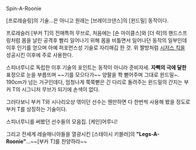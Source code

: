 {{{#!html
<img src="http://cfs9.blog.daum.net/original/12/blog/2007/12/22/04/55/476c1a094d4bf&filename=X-Kick.gif" width=280 height=203>
}}}

Spin-A-Roonie

[프로레슬링]의 기술...은 아니고 원래는 [브레이크댄스]의 [윈드밀] 동작이다.

프로레슬러 [부커 T]의 전매특허 무브로, 처음에는 [숀 마이클스]와 [더 락]의 핸드스프링처럼 몸을 날린 공격후 빨리 일어나기 위해 몸을 비틀면서 일어나던 동작의 일부인데 이후 인기를 얻으며 아예 퍼포먼스성 기술로 자리매김 한 것. 위 짤방처럼 [[시저스 킥]]을 성공시킨 이후에 주로 사용한다.

스피너루니로 독립한 이후 기술의 포인트는 동작이 아니라 준비자세. '''자뻑의 극에 달한''' 표정으로 눈을 부릅뜨며 ~~기를 모으다가~~ 양팔을 쫙 뻗어주며 그대로 윈드밀~. 190cm가 넘는 거구인데다, 엄청나게 쭉쭉뻗은 긴 다리로 돌려주는 윈드밀의 간지는 부커 T의 시그니처 무브가 되기에 손색이 없다.

그러다보니 부커 T와 시나리오상 엮이던 선수는 웬만하면 다 한번씩 사용해 봤을 정도로 부커 T를 상징하는 기술이다.

{{{#!html
<embed src="http://www.youtube.com/v/eDflld8V1do" type="application/x-shockwave-flash" allowscriptaccess="always" allowfullscreen="true" width="480" height="385"></embed>
}}}
스피너루니를 써봤던 선수들의 모음집. [케인]어루니!




그리고 전세계 레슬매니아들을 열광시킨 [스테이시 키블러]의 '''"Legs-A-Roonie"'''...~~[부커 T]를 찬양하라~~

{{{#!html
<iframe frameborder="0" width="480" height="360" src="http://www.dailymotion.com/embed/video/x1a5ro_wwe-raw-stacy-leg-a-roonie_sexy"></iframe><br /><a href="http://www.dailymotion.com/video/x1a5ro_wwe-raw-stacy-leg-a-roonie_sexy" target="_blank">WWE Raw Stacy Leg-A-Roonie</a> <i>by <a href="http://www.dailymotion.com/jedi24" target="_blank">jedi24</a></i>
}}}
